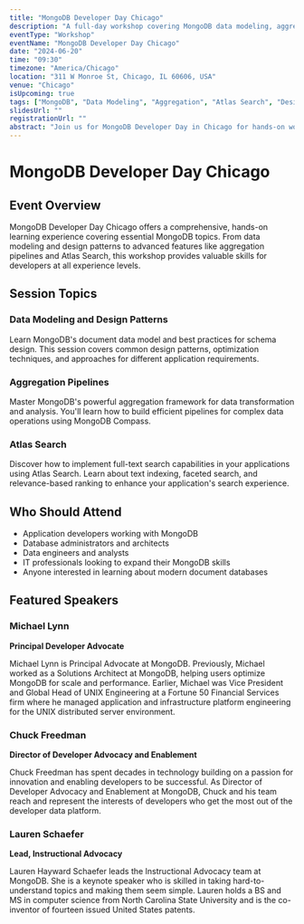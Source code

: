 ```yaml
---
title: "MongoDB Developer Day Chicago"
description: "A full-day workshop covering MongoDB data modeling, aggregation pipelines, and Atlas Search"
eventType: "Workshop"
eventName: "MongoDB Developer Day Chicago"
date: "2024-06-20"
time: "09:30"
timezone: "America/Chicago"
location: "311 W Monroe St, Chicago, IL 60606, USA"
venue: "Chicago"
isUpcoming: true
tags: ["MongoDB", "Data Modeling", "Aggregation", "Atlas Search", "Design Patterns"]
slidesUrl: ""
registrationUrl: ""
abstract: "Join us for MongoDB Developer Day in Chicago for hands-on workshops covering essential MongoDB topics including data modeling, design patterns, aggregation pipelines, and Atlas Search. Perfect for both MongoDB beginners and experienced users looking to enhance their skills."
---
```


# MongoDB Developer Day Chicago

## Event Overview

MongoDB Developer Day Chicago offers a comprehensive, hands-on learning experience covering essential MongoDB topics. From data modeling and design patterns to advanced features like aggregation pipelines and Atlas Search, this workshop provides valuable skills for developers at all experience levels.

## Session Topics

### Data Modeling and Design Patterns
Learn MongoDB's document data model and best practices for schema design. This session covers common design patterns, optimization techniques, and approaches for different application requirements.

### Aggregation Pipelines
Master MongoDB's powerful aggregation framework for data transformation and analysis. You'll learn how to build efficient pipelines for complex data operations using MongoDB Compass.

### Atlas Search
Discover how to implement full-text search capabilities in your applications using Atlas Search. Learn about text indexing, faceted search, and relevance-based ranking to enhance your application's search experience.

## Who Should Attend

- Application developers working with MongoDB
- Database administrators and architects
- Data engineers and analysts
- IT professionals looking to expand their MongoDB skills
- Anyone interested in learning about modern document databases

## Featured Speakers

### Michael Lynn
**Principal Developer Advocate**

Michael Lynn is Principal Advocate at MongoDB. Previously, Michael worked as a Solutions Architect at MongoDB, helping users optimize MongoDB for scale and performance. Earlier, Michael was Vice President and Global Head of UNIX Engineering at a Fortune 50 Financial Services firm where he managed application and infrastructure platform engineering for the UNIX distributed server environment.

### Chuck Freedman
**Director of Developer Advocacy and Enablement**

Chuck Freedman has spent decades in technology building on a passion for innovation and enabling developers to be successful. As Director of Developer Advocacy and Enablement at MongoDB, Chuck and his team reach and represent the interests of developers who get the most out of the developer data platform.

### Lauren Schaefer
**Lead, Instructional Advocacy**

Lauren Hayward Schaefer leads the Instructional Advocacy team at MongoDB. She is a keynote speaker who is skilled in taking hard-to-understand topics and making them seem simple. Lauren holds a BS and MS in computer science from North Carolina State University and is the co-inventor of fourteen issued United States patents.